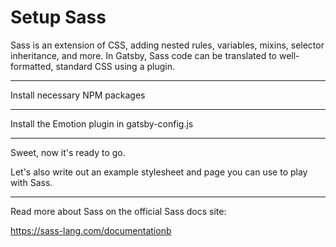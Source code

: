 # Setup Sass

Sass is an extension of CSS, adding nested rules, variables, mixins, selector inheritance, and more. In Gatsby, Sass code can be translated to well-formatted, standard CSS using a plugin.

---

Install necessary NPM packages

<NPMPackage name="node-sass" />
<NPMPackage name="gatsby-plugin-sass" />

---

Install the Emotion plugin in gatsby-config.js

<GatsbyPlugin name="gatsby-plugin-sass" />

---

Sweet, now it's ready to go.

Let's also write out an example stylesheet and page you can use to play
with Sass.

<File
  path="src/styles.scss"
  content="https://gist.githubusercontent.com/marcysutton/19f2efe390e9485968c8fef37795d8ea/raw/2de533ef017bb42b16825670b923a0cd912cc808/styles.scss"
/>

<File
  content="https://gist.githuusercontent.com/marcysutton/19f2efe390e9485968c8fef37795d8ea/raw/2de533ef017bb42b16825670b923a0cd912cc808/example-page.js"
  path="src/pages/example-page.js"
/>

---

Read more about Sass on the official Sass docs site:

https://sass-lang.com/documentationb
